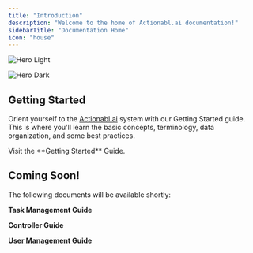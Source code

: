 ```yaml
---
title: "Introduction"
description: "Welcome to the home of Actionabl.ai documentation!"
sidebarTitle: "Documentation Home"
icon: "house"
---
```


<img
  className="block dark:hidden"
  src="/images/actionabl_hero.png"
  alt="Hero Light"
/>

<img
  className="hidden dark:block"
  src="/images/actionabl_hero.png"
  alt="Hero Dark"
/>

## Getting Started

Orient yourself to the [Actionabl.ai](http://Actionabl.ai) system with our Getting Started guide. This is where you'll learn the basic concepts, terminology, data organization, and some best practices.

<CardGroup cols={2}>
  <Card title="Getting Started Guide" icon="pen-to-square" color="blue" href="https://actionabl.mintlify.app/GettingStarted/getting-started">
    Visit the **Getting Started** Guide.
  </Card>
</CardGroup>

## Coming Soon!

The following documents will be available shortly:

**Task Management Guide**

**Controller Guide**

**[User Management Guide](/UserManagement/user-management)**
